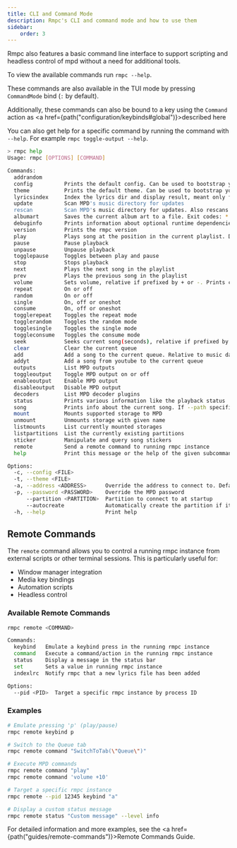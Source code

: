 ```yaml
---
title: CLI and Command Mode
description: Rmpc's CLI and command mode and how to use them
sidebar:
    order: 3
---
```



Rmpc also features a basic command line interface to support scripting and headless control of mpd without a need for additional tools.

To view the available commands run `rmpc --help`.

These commands are also available in the TUI mode by pressing `CommandMode` bind (`:` by default).

Additionally, these commands can also be bound to a key using the `Command` action as <a href={path("configuration/keybinds#global")}>described here</a>

You can also get help for a specific command by running the command with `--help`. For example `rmpc toggle-output --help`.

```bash frame=none showLineNumbers=false
> rmpc help
Usage: rmpc [OPTIONS] [COMMAND]

Commands:
  addrandom
  config          Prints the default config. Can be used to bootstrap your config file
  theme           Prints the default theme. Can be used to bootstrap your theme file
  lyricsindex     Index the lyrics dir and display result, meant only for debugging purposes
  update          Scan MPD's music directory for updates
  rescan          Scan MPD's music directory for updates. Also rescans unmodified files
  albumart        Saves the current album art to a file. Exit codes: * 0: Success * 1: Error * 2: No album art found * 3: No song playing
  debuginfo       Prints information about optional runtime dependencies
  version         Prints the rmpc version
  play            Plays song at the position in the current playlist. Defaults to current paused song
  pause           Pause playback
  unpause         Unpause playback
  togglepause     Toggles between play and pause
  stop            Stops playback
  next            Plays the next song in the playlist
  prev            Plays the previous song in the playlist
  volume          Sets volume, relative if prefixed by + or -. Prints current volume if no arguments is given
  repeat          On or off
  random          On or off
  single          On, off or oneshot
  consume         On, off or oneshot
  togglerepeat    Toggles the repeat mode
  togglerandom    Toggles the random mode
  togglesingle    Toggles the single mode
  toggleconsume   Toggles the consume mode
  seek            Seeks current song(seconds), relative if prefixed by + or -
  clear           Clear the current queue
  add             Add a song to the current queue. Relative to music database root. '/' to add all files to the queue
  addyt           Add a song from youtube to the current queue
  outputs         List MPD outputs
  toggleoutput    Toggle MPD output on or off
  enableoutput    Enable MPD output
  disableoutput   Disable MPD output
  decoders        List MPD decoder plugins
  status          Prints various information like the playback status
  song            Prints info about the current song. If --path specified, prints information about the song at the given path instead. If --path is specified multiple times, prints an array containing all the songs
  mount           Mounts supported storage to MPD
  unmount         Unmounts storage with given name
  listmounts      List currently mounted storages
  listpartitions  List the currently existing partitions
  sticker         Manipulate and query song stickers
  remote          Send a remote command to running rmpc instance
  help            Print this message or the help of the given subcommand(s)

Options:
  -c, --config <FILE>
  -t, --theme <FILE>
  -a, --address <ADDRESS>      Override the address to connect to. Defaults to value in the config file
  -p, --password <PASSWORD>    Override the MPD password
      --partition <PARTITION>  Partition to connect to at startup
      --autocreate             Automatically create the partition if it does not exist. Requires partition to be set
  -h, --help                   Print help
```

## Remote Commands

The `remote` command allows you to control a running rmpc instance from external scripts or other terminal sessions. This is particularly useful for:
- Window manager integration
- Media key bindings
- Automation scripts
- Headless control

### Available Remote Commands

```bash
rmpc remote <COMMAND>

Commands:
  keybind   Emulate a keybind press in the running rmpc instance
  command   Execute a command/action in the running rmpc instance
  status    Display a message in the status bar
  set       Sets a value in running rmpc instance
  indexlrc  Notify rmpc that a new lyrics file has been added

Options:
  --pid <PID>  Target a specific rmpc instance by process ID
```

### Examples

```bash
# Emulate pressing 'p' (play/pause)
rmpc remote keybind p

# Switch to the Queue tab
rmpc remote command "SwitchToTab(\"Queue\")"

# Execute MPD commands
rmpc remote command "play"
rmpc remote command 'volume +10'

# Target a specific rmpc instance
rmpc remote --pid 12345 keybind "a"

# Display a custom status message
rmpc remote status "Custom message" --level info
```

For detailed information and more examples, see the <a href={path("guides/remote-commands")}>Remote Commands Guide</a>.
